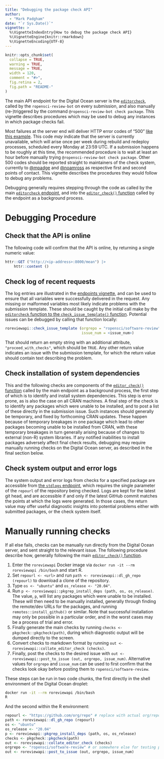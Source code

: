 ```yaml
---
title: "Debugging the package check API"
author: 
  - "Mark Padgham"
date: "`r Sys.Date()`"
vignette: >
  %\VignetteIndexEntry{How to debug the package check API}
  %\VignetteEngine{knitr::rmarkdown}
  %\VignetteEncoding{UTF-8}
---
```


```r
knitr::opts_chunk$set(
  collapse = TRUE,
  warning = TRUE,
  message = TRUE,
  width = 120,
  comment = "#>",
  fig.retina = 2,
  fig.path = "README-"
)
```

The main API endpoint for the Digital Ocean server is the
[`editorcheck`](https://docs.ropensci.org/roreviewapi/articles/endpoints.html#editorcheck),
called by the `ropensci-review-bot` on every submission, and also manually
(re-)triggered by the command `@ropensci-review-bot check package`. This
vignette describes procedures which may be used to debug any instances in which
package checks fail.

Most failures at the server end will deliver HTTP error codes of "500" [like
this
example](https://github.com/ropensci/software-review/issues/463#issuecomment-920941332).
This code *may* indicate that the server is currently unavailable, which will
arise once per week during rebuild and redeploy processes, scheduled every
Monday at 23:59 UTC. If a submission happens to be roughly at this time, the
recommended procedure is to wait at least an hour before manually trying
`@ropensci-review-bot check package`. Other 500 codes should be reported
straight to maintainers of the check system, currently to
[\@mpadge](https://github.com/mpadge) and
[\@noamross](https://github.com/noamross) as respective first and second points
of contact. This vignette describes the procedures they would follow to debug
any problems. 

Debugging generally requires stepping through the code as called by the main
[`editorcheck`
endpoint](https://github.com/ropensci-review-tools/roreviewapi/blob/main/R/plumber.R),
and into the [`editor_check()`
function](https://github.com/ropensci-review-tools/roreviewapi/blob/main/R/editor-check.R)
called by the endpoint as a background process.

# Debugging Procedure

## Check that the API is online

The following code will confirm that the API is online, by returning a single numeric value:

```r
httr::GET ("http://<ip-address>:8000/mean") |>
    httr::content ()
```

## Check log of recent requests

The log entries are illustrated in the [endpoints
vignette](https://docs.ropensci.org/roreviewapi/articles/endpoints.html#5-log),
and can be used to ensure that all variables were successfully delivered in the
request. Any missing or malformed variables most likely indicate problems with
the submission template. These should be caught by the initial call make by the
[`editorcheck` function to the `check_issue_template()`
function](https://github.com/ropensci-review-tools/roreviewapi/blob/82c9724a712094e4ccabb3974cb952f68ad5180f/R/plumber.R#L23). Potential issues can be debugged by calling that function locally:

```r
roreviewapi::check_issue_template (orgrepo = "ropensci/software-review",
                                   issue_num = <issue_num>)
```

That should return an empty string with an additional attribute,
`"proceed_with_checks"`, which should be `TRUE`. Any other return value
indicates an issue with the submission template, for which the return value
should contain text describing the problem.

## Check installation of system dependencies

This and the following checks are components of the [`editor_check()`
function](https://github.com/ropensci-review-tools/roreviewapi/blob/main/R/editor-check.R)
called by the main endpoint as a background process, the first step of which is
to identify and install system dependencies. This step is error prone, as is
also the case on all CRAN machines. A final step of the check is to identify
any packages which were unable to be installed, and to post a list of these
directly in the submission issue. Such instances should generally be temporary,
and fixed by forthcoming CRAN updates. These happen because of temporary
breakages in one package which lead to other packages becoming unable to be
installed from CRAN, with these temporary breakages in turn generally arising
because of changes to external (non-R) system libraries. If any notified
inabilities to install packages adversely affect final check results, debugging
may require manually running checks on the Digital Ocean server, as described
in the final section below.



## Check system output and error logs

The system output and error logs from checks for a specified package are
accessible from [the `stdlogs`
endpoint](https://docs.ropensci.org/roreviewapi/articles/endpoints.html#7-stdlogs),
which requires the single parameter of the `repourl` of the repository being
checked. Logs are kept for the latest git head, and are accessible if and only
if the latest GitHub commit matches the points at which the logs were
generated. In those cases, the return value may offer useful diagnostic
insights into potential problems either with submitted packages, or the check
system itself.

# Manually running checks

If all else fails, checks can be manually run directly from the Digital Ocean
server, and sent straight to the relevant issue. The following procedure
describe how, generally following the main [`editor_check()`
function](https://github.com/ropensci-review-tools/roreviewapi/blob/main/R/editor-check.R).

1. Enter the `roreviewapi` Docker image via
   `docker run -it --rm roreviewapi /bin/bash` and start R.
2. Set `repourl <- <url>` and run `path <- roreviewapi::dl_gh_repo (repourl)`
   to download a clone of the repository.
3. Type `os <- "ubuntu"` and `os_release <- "20.04"`.
4. Run `p <- roreviewapi::pkgrep_install_deps (path, os, os_release)`. The
   value, `p`, will list any packages which were unable to be installed.
   These will then need to be manually installed, generally through finding the
   remote/dev URLs for the packages, and running `remotes::install_github()` or
   similar. Note that successful installation may only be possible in a
   particular order, and in the worst cases may be a process of trial and
   error.
5. Finally generate the main checks by running
   `checks <- pkgcheck::pkgcheck(path)`, during which diagnostic output will be
   dumped directly to the screen.
6. Convert checks to markdown format by running
   `out <- roreviewapi::collate_editor_check (checks)`.
7. Finally, post the checks to the desired issue with
   `out <- roreviewapi::post_to_issue (out, orgrepo, issue_num)`. Alternative
   values for `orgrepo` and `issue_num` can be used to first confirm that the
   checks look okay before posting them to `ropensci/software-review`.

These steps can be run in two code chunks, the first directly in the shell
environment of the Digital Ocean droplet:

```bash
docker run -it --rm roreviewapi /bin/bash
R
```

And the second within the R environment:

```r
repourl <- "https://github.com/org/repo" # replace with actual org/repo values
path <- roreviewapi::dl_gh_repo (repourl)
os <- "ubuntu"
os_release <- "20.04"
p <- roreviewapi::pkgrep_install_deps (path, os, os_release)
checks <- pkgcheck::pkgcheck(path)
out <- roreviewapi::collate_editor_check (checks)
orgrepo <- "ropensci/software-review" # or somewhere else for testing purposes
out <- roreviewapi::post_to_issue (out, orgrepo, issue_num)
```
